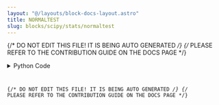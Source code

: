 ```yaml
---
layout: "@/layouts/block-docs-layout.astro"
title: NORMALTEST
slug: blocks/scipy/stats/normaltest
---
```


{/* DO NOT EDIT THIS FILE! IT IS BEING AUTO GENERATED */}
{/* PLEASE REFER TO THE CONTRIBUTION GUIDE ON THE DOCS PAGE */}


<PythonDocsDisplay docstring={docstring} />
<details>
<summary>Python Code</summary>



<Code code={pythonCode} lang="py" wrap theme="dracula" />

[Find this Flojoy Block on GitHub](https://github.com/flojoy-ai/blocks/blob/main/blocks/SCIPY/STATS/NORMALTEST/NORMALTEST.py)

</details>

{/* DO NOT EDIT THIS FILE! IT IS BEING AUTO GENERATED */}
{/* PLEASE REFER TO THE CONTRIBUTION GUIDE ON THE DOCS PAGE */}
